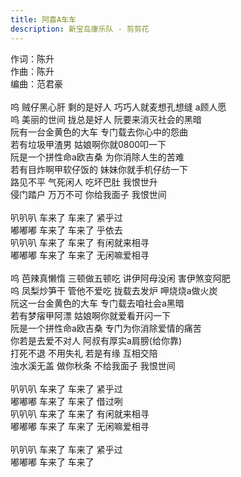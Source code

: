 ```yaml
---
title: 阿喜A车车
description: 新宝岛康乐队 - 剪剪花
---
```


作词：陈升<br />作曲：陈升<br />编曲：范君豪<br /><br />呜 贼仔黑心肝 剩的是好人 巧巧人就麦想孔想缝 a顾人愿<br />呜 美丽的世间 拢总是好人 阮要来消灭社会的黑暗<br />阮有一台金黄色的大车 专门载去你心中的怨曲<br />若有垃圾甲渣男 姑娘啊你就0800叩一下<br />阮是一个拼性命a欧吉桑 为你消除人生的苦难<br />若有目炸啊甲软仔饭的 妹妹你就手机仔纺一下<br />路见不平 气死闲人 吃坏巴肚 我恨世升<br />侵门踏户 万万不可 你给我面子 我恨世间<br /><br />叭叭叭 车来了 车来了 紧乎过<br />嘟嘟嘟 车来了 车来了 乎依去<br />叭叭叭 车来了 车来了 有闲就来相寻<br />嘟嘟嘟 车来了 车来了 无闲嘛爱相寻<br /><br />呜 芭辣真懒惰 三顿做五顿吃 讲伊阿母没闲 害伊煞变阿肥<br />呜 凤梨炒笋干 管他不爱吃 拢载去发炉  呷烧烧a做火炭<br />阮这一台金黄色的大车 专门载去咱社会a黑暗<br />若有梦㾪甲阿漂 姑娘啊你就爱看开闪一下<br />阮是一个拼性命a欧吉桑 专门为你消除爱情的痛苦<br />你若是去爱不对人 阿叔有厚实a肩膀(给你靠)<br />打死不退 不用失礼 若是有缘 互相交陪<br />浊水溪无盖 做你秋条 不给我面子 我恨世间<br /><br />叭叭叭 车来了 车来了 紧乎过<br />嘟嘟嘟 车来了 车来了 借过咧<br />叭叭叭 车来了 车来了 有闲就来相寻<br />嘟嘟嘟 车来了 车来了 无闲嘛爱相寻<br /><br />叭叭叭 车来了 车来了 紧乎过<br />嘟嘟嘟 车来了 车来了